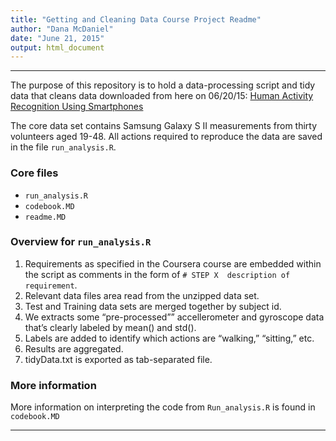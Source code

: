 ```yaml
---
title: "Getting and Cleaning Data Course Project Readme"
author: "Dana McDaniel"
date: "June 21, 2015"
output: html_document
---
```

***

The purpose of this repository is to hold a data-processing script and tidy data that cleans data downloaded from here on 06/20/15:
[Human Activity Recognition Using Smartphones](http://archive.ics.uci.edu/ml/datasets/Human+Activity+Recognition+Using+Smartphones)

The core data set contains Samsung Galaxy S II measurements from thirty volunteers aged 19-48.
All actions required to reproduce the data are saved in the file `run_analysis.R`.

### Core files
* `run_analysis.R`
* `codebook.MD`
* `readme.MD`

### Overview for `run_analysis.R`
1. Requirements as specified in the Coursera course are embedded within the script as comments in the form of `# STEP X  description of requirement`.
2. Relevant data files area read from the unzipped data set.
3. Test and Training data sets are merged together by subject id.
4. We extracts some "pre-processed"" accellerometer and gyroscope data that's clearly labeled by mean() and std().
5. Labels are added to identify which actions are "walking," "sitting," etc.
6. Results are aggregated.
7. tidyData.txt is exported as tab-separated file.

### More information
More information on interpreting the code from `Run_analysis.R` is found in `codebook.MD`

***